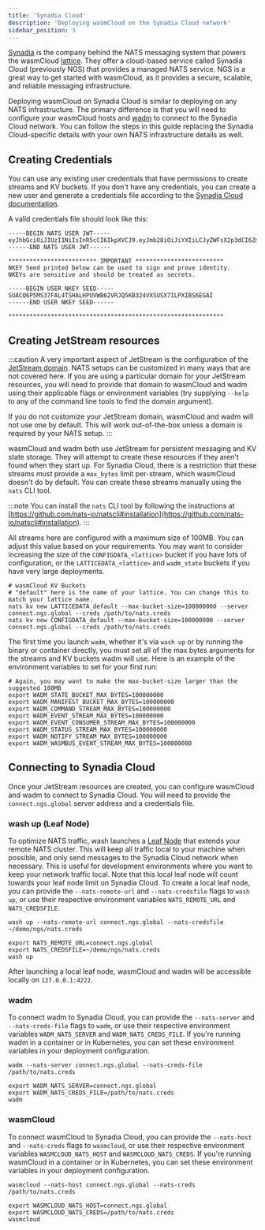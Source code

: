 ```yaml
---
title: 'Synadia Cloud'
description: 'Deploying wasmCloud on the Synadia Cloud network'
sidebar_position: 3
---
```


[Synadia](https://www.synadia.com/) is the company behind the NATS messaging system that powers the wasmCloud [lattice](/docs/concepts/lattice.mdx). They offer a cloud-based service called Synadia Cloud (previously NGS) that provides a managed NATS service. NGS is a great way to get started with wasmCloud, as it provides a secure, scalable, and reliable messaging infrastructure.

Deploying wasmCloud on Synadia Cloud is similar to deploying on any NATS infrastructure. The primary difference is that you will need to configure your wasmCloud hosts and [wadm](/docs/ecosystem/wadm/) to connect to the Synadia Cloud network. You can follow the steps in this guide replacing the Synadia Cloud-specific details with your own NATS infrastructure details as well.

## Creating Credentials

You can use any existing user credentials that have permissions to create streams and KV buckets. If you don't have any credentials, you can create a new user and generate a credentials file according to the [Synadia Cloud documentation](https://docs.synadia.com/cloud/walkthrough#user-management).

A valid credentials file should look like this:

```plaintext
-----BEGIN NATS USER JWT-----
eyJhbGciOiJIUzI1NiIsInR5cCI6IkpXVCJ9.eyJmb28iOiJiYXIiLCJyZWFsX2p3dCI6ZmFsc2UsInRoYW5rX3lvdSI6IkZvciByZWFkaW5nIHRoZSB3YXNtQ2xvdWQgZG9jcyEiLCJtb3JlX2luZm9ybWF0aW9uIjoiaHR0cHM6Ly93d3cueW91dHViZS5jb20vd2F0Y2g_dj1kUXc0dzlXZ1hjUSJ9.5XgtYkFtqgIxcYOaalhGYPGxa5mieFLmkoGpbLqdxYg
------END NATS USER JWT------

************************* IMPORTANT *************************
NKEY Seed printed below can be used to sign and prove identity.
NKEYs are sensitive and should be treated as secrets.

-----BEGIN USER NKEY SEED-----
SUACQ6P5MS37FAL4TSHALHPUVWB62VRJQ5KB324VXSUSX7ILPXIBS6EGAI
------END USER NKEY SEED------

*************************************************************
```

## Creating JetStream resources

:::caution
A very important aspect of JetStream is the configuration of the [JetStream domain](https://docs.nats.io/running-a-nats-service/configuration/leafnodes/jetstream_leafnodes). NATS setups can be customized in many ways that are not covered here. If you are using a particular domain for your JetStream resources, you will need to provide that domain to wasmCloud and wadm using their applicable flags or environment variables (try supplying `--help` to any of the command line tools to find the domain argument).

If you do not customize your JetStream domain, wasmCloud and wadm will not use one by default. This will work out-of-the-box unless a domain is required by your NATS setup.
:::

wasmCloud and wadm both use JetStream for persistent messaging and KV state storage. They will attempt to create these resources if they aren't found when they start up. For Synadia Cloud, there is a restriction that these streams _must_ provide a `max_bytes` limit per-stream, which wasmCloud doesn't do by default. You can create these streams manually using the `nats` CLI tool.

:::note
You can install the `nats` CLI tool by following the instructions at [https://github.com/nats-io/natscli#installation](https://github.com/nats-io/natscli#installation).
:::

All streams here are configured with a maximum size of 100MB. You can adjust this value based on your requirements. You may want to consider increasing the size of the `CONFIGDATA_<lattice>` bucket if you have lots of configuration, or the `LATTICEDATA_<lattice>` and `wadm_state` buckets if you have very large deployments.

```shell
# wasmCloud KV Buckets
# "default" here is the name of your lattice. You can change this to match your lattice name.
nats kv new LATTICEDATA_default --max-bucket-size=100000000 --server connect.ngs.global --creds /path/to/nats.creds
nats kv new CONFIGDATA_default --max-bucket-size=100000000 --server connect.ngs.global --creds /path/to/nats.creds
```

The first time you launch `wadm`, whether it's via `wash up` or by running the binary or container directly, you must set all of the max bytes arguments for the streams and KV buckets wadm will use. Here is an example of the environment variables to set for your first run:

```shell
# Again, you may want to make the max-bucket-size larger than the suggested 100MB
export WADM_STATE_BUCKET_MAX_BYTES=100000000
export WADM_MANIFEST_BUCKET_MAX_BYTES=100000000
export WADM_COMMAND_STREAM_MAX_BYTES=100000000
export WADM_EVENT_STREAM_MAX_BYTES=100000000
export WADM_EVENT_CONSUMER_STREAM_MAX_BYTES=100000000
export WADM_STATUS_STREAM_MAX_BYTES=100000000
export WADM_NOTIFY_STREAM_MAX_BYTES=100000000
export WADM_WASMBUS_EVENT_STREAM_MAX_BYTES=100000000
```

## Connecting to Synadia Cloud

Once your JetStream resources are created, you can configure wasmCloud and wadm to connect to Synadia Cloud. You will need to provide the `connect.ngs.global` server address and a credentials file.

### wash up (Leaf Node)

To optimize NATS traffic, wash launches a [Leaf Node](https://docs.nats.io/running-a-nats-service/configuration/leafnodes) that extends your remote NATS cluster. This will keep all traffic local to your machine when possible, and only send messages to the Synadia Cloud network when necessary. This is useful for development environments where you want to keep your network traffic local. Note that this local leaf node will count towards your leaf node limit on Synadia Cloud. To create a local leaf node, you can provide the `--nats-remote-url` and `--nats-credsfile` flags to `wash up`, or use their respective environment variables `NATS_REMOTE_URL` and `NATS_CREDSFILE`.

```shell
wash up --nats-remote-url connect.ngs.global --nats-credsfile ~/demo/ngs/nats.creds
```

```shell
export NATS_REMOTE_URL=connect.ngs.global
export NATS_CREDSFILE=~/demo/ngs/nats.creds
wash up
```

After launching a local leaf node, wasmCloud and wadm will be accessible locally on `127.0.0.1:4222`.

### wadm

To connect wadm to Synadia Cloud, you can provide the `--nats-server` and `--nats-creds-file` flags to `wadm`, or use their respective environment variables `WADM_NATS_SERVER` and `WADM_NATS_CREDS_FILE`. If you're running wadm in a container or in Kubernetes, you can set these environment variables in your deployment configuration.

```shell
wadm --nats-server connect.ngs.global --nats-creds-file /path/to/nats.creds
```

```shell
export WADM_NATS_SERVER=connect.ngs.global
export WADM_NATS_CREDS_FILE=/path/to/nats.creds
wadm
```

### wasmCloud

To connect wasmCloud to Synadia Cloud, you can provide the `--nats-host` and `--nats-creds` flags to `wasmcloud`, or use their respective environment variables `WASMCLOUD_NATS_HOST` and `WASMCLOUD_NATS_CREDS`. If you're running wasmCloud in a container or in Kubernetes, you can set these environment variables in your deployment configuration.

```shell
wasmcloud --nats-host connect.ngs.global --nats-creds /path/to/nats.creds
```

```shell
export WASMCLOUD_NATS_HOST=connect.ngs.global
export WASMCLOUD_NATS_CREDS=/path/to/nats.creds
wasmcloud
```
